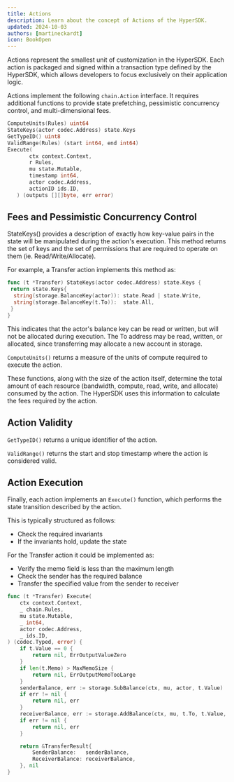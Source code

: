 ```yaml
---
title: Actions
description: Learn about the concept of Actions of the HyperSDK.
updated: 2024-10-03
authors: [martineckardt]
icon: BookOpen
---
```


Actions represent the smallest unit of customization in the HyperSDK. Each action is packaged and signed within a transaction type defined by the HyperSDK, which allows developers to focus exclusively on their application logic.

Actions implement the following `chain.Action` interface. It requires additional functions to provide state prefetching, pessimistic concurrency control, and multi-dimensional fees.

```go
ComputeUnits(Rules) uint64
StateKeys(actor codec.Address) state.Keys
GetTypeID() uint8
ValidRange(Rules) (start int64, end int64)
Execute(
       ctx context.Context,
       r Rules,
       mu state.Mutable,
       timestamp int64,
       actor codec.Address,
       actionID ids.ID,
   ) (outputs [][]byte, err error)
```

## Fees and Pessimistic Concurrency Control
StateKeys() provides a description of exactly how key-value pairs in the state will be manipulated during the action's execution. This method returns the set of keys and the set of permissions that are required to operate on them (ie. Read/Write/Allocate).

For example, a Transfer action implements this method as:

```go
func (t *Transfer) StateKeys(actor codec.Address) state.Keys {
 return state.Keys{
  string(storage.BalanceKey(actor)): state.Read | state.Write,
  string(storage.BalanceKey(t.To)):  state.All,
 }
}
```

This indicates that the actor's balance key can be read or written, but will not be allocated during execution. The To address may be read, written, or allocated, since transferring may allocate a new account in storage.

`ComputeUnits()` returns a measure of the units of compute required to execute the action.

These functions, along with the size of the action itself, determine the total amount of each resource (bandwidth, compute, read, write, and allocate) consumed by the action. The HyperSDK uses this information to calculate the fees required by the action.

## Action Validity

`GetTypeID()` returns a unique identifier of the action.

`ValidRange()` returns the start and stop timestamp where the action is considered valid.

## Action Execution

Finally, each action implements an `Execute()` function, which performs the state transition described by the action.

This is typically structured as follows:
- Check the required invariants
- If the invariants hold, update the state

For the Transfer action it could be implemented as:

- Verify the memo field is less than the maximum length
- Check the sender has the required balance
- Transfer the specified value from the sender to receiver

```go
func (t *Transfer) Execute(
	ctx context.Context,
	_ chain.Rules,
	mu state.Mutable,
	_ int64,
	actor codec.Address,
	_ ids.ID,
) (codec.Typed, error) {
	if t.Value == 0 {
		return nil, ErrOutputValueZero
	}
	if len(t.Memo) > MaxMemoSize {
		return nil, ErrOutputMemoTooLarge
	}
	senderBalance, err := storage.SubBalance(ctx, mu, actor, t.Value)
	if err != nil {
		return nil, err
	}
	receiverBalance, err := storage.AddBalance(ctx, mu, t.To, t.Value, true)
	if err != nil {
		return nil, err
	}

	return &TransferResult{
		SenderBalance:   senderBalance,
		ReceiverBalance: receiverBalance,
	}, nil
}
```
